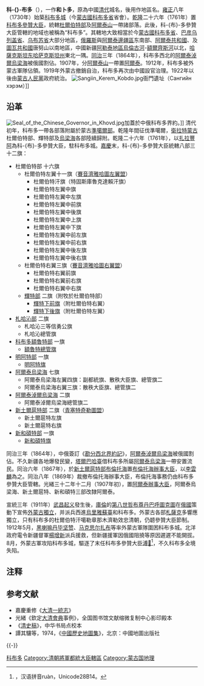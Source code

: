 {{Otheruses|subject=[[清代|清代]]的[[駐紮大臣|駐紮大臣]]轄區'''科布多'''|other=[[蒙古國|蒙古國]]的城市和省|科布多 (消歧義)}}
'''科-{}-布多'''（{{mong|m=ᠬᠣᠪᠳᠤ|k=Ховд|Ppp=Qobdo}}），一作'''和卜多'''，原為中國[[清代|清代]]城名，後用作地區名。[[雍正|雍正]]八年（1730年）始築[[科布多城|科布多城]]（今[[蒙古國|蒙古國]][[科布多省|科布多省]]省會）。[[乾隆|乾隆]]二十六年（1761年）置[[科布多參贊大臣|科布多參贊大臣]]，統轄[[杜爾伯特部_(綽羅斯氏)|杜爾伯特部]]及[[阿爾泰山|阿爾泰山]]一帶諸部落。此後，科-{布}-多參贊大臣管轄的地域也被稱為“科布多”。其轄地大致相當於今[[蒙古國|蒙古國]][[科布多省|科布多省]]、[[巴彦乌列盖省|巴彦乌列盖省]]、[[乌布苏省|乌布苏省]]大部分地區，[[俄羅斯|俄羅斯]]與[[阿爾泰邊疆區|阿爾泰邊疆區]]东南部、[[阿爾泰共和國|阿爾泰共和國]]、及[[圖瓦共和國|圖瓦共和國]]唐努山以南地區，中國新疆[[阿勒泰地區|阿勒泰地區]][[烏倫古河|烏倫古河]]-[[額爾齊斯河|額爾齊斯河]]以北，[[哈薩克斯坦|哈薩克斯坦]][[东哈萨克斯坦州|东哈萨克斯坦州]]東北一隅。[[同治|同治]]三年（1864年），科布多西北的[[阿爾泰淖爾烏梁海|阿爾泰淖爾烏梁海]]被俄國割佔。1907年，分[[阿爾泰山|阿爾泰山]]一帶置[[阿爾泰區域|阿爾泰]]。1912年，科布多被外蒙古軍隊佔領。1919年外蒙古撤銷自治，科布多再次由中國設官治理。1922年以後由[[蒙古人民黨|蒙古人民黨]]政府統治。
[[File:Sangiin_Kerem_Kobdo.jpg|thumb]]衙門遺址（Сангийн хэрэм）]]

==沿革==
[[File:Seal_of_the_Chinese_Governor_in_Khovd.jpg|thumb]]加蓋於中俄科布多界約。]]
清代初年，科布多一帶各部落附屬於蒙古[[準噶爾部|準噶爾部]]。乾隆年間征伐準噶爾，[[衛拉特蒙古|衛拉特蒙古]]杜爾伯特部、輝特部及[[烏梁海|烏梁海]]各部陸續歸附。乾隆二十六年（1761年），以[[扎拉豐阿|扎拉豐阿]]為科-{布}-多參贊大臣，駐科布多城。[[嘉慶|嘉慶]]末，科-{布}-多參贊大臣統轄八部三十二旗：

*杜爾伯特部 十六旗
**杜爾伯特左翼十一旗（[[賽音濟雅哈圖盟|賽音濟雅哈圖左翼盟]]）
***杜爾伯特汗旗（特固斯庫魯克達賴汗旗）
***杜爾伯特左翼中旗
***杜爾伯特左翼中左旗
***杜爾伯特左翼中前旗
***杜爾伯特左翼中後旗
***杜爾伯特左翼中上旗
***杜爾伯特左翼中下旗
***杜爾伯特左翼中前左旗
***杜爾伯特左翼中前右旗
***杜爾伯特左翼中後左旗
***杜爾伯特左翼中後右旗
**杜爾伯特右翼三旗（[[賽音濟雅哈圖盟|賽音濟雅哈圖右翼盟]]）
***杜爾伯特右翼前旗
***杜爾伯特右翼前右旗
***杜爾伯特右翼中右旗
**[[輝特部|輝特部]] 二旗（附牧於杜爾伯特部）
***[[輝特下前旗|輝特下前旗]]（附杜爾伯特右翼）
***[[輝特下後旗|輝特下後旗]]（附杜爾伯特左翼）
*[[札哈沁部|札哈沁部]] 二旗
**札哈沁三等信勇公旗
**札哈沁總管旗
*[[科布多額魯特部|科布多額魯特部]] 一旗
**[[額魯特總管旗|額魯特總管旗]]
*[[明阿特部|明阿特部]] 一旗
**[[明阿特旗|明阿特旗]]
*[[阿爾泰烏梁海|阿爾泰烏梁海]] 七旗
**阿爾泰烏梁海左翼四旗：副都統旗、散秩大臣旗、總管旗二
**阿爾泰烏梁海右翼三旗：散秩大臣旗、總管旗二
*[[阿爾泰淖爾烏梁海|阿爾泰淖爾烏梁海]] 二旗
**阿爾泰淖爾烏梁海總管旗二
*[[新土爾扈特部|新土爾扈特部]] 二旗（[[青塞特奇勒圖盟|青塞特奇勒圖盟]]）
**新土爾扈特左旗
**新土爾扈特右旗
*[[新和碩特部|新和碩特部]] 一旗
**[[新和碩特旗|新和碩特旗]]

同治三年（1864年），中俄簽訂《[[勘分西北界約記|勘分西北界約記]]》，[[阿爾泰淖爾烏梁海|阿爾泰淖爾烏梁海]]被俄國割佔。不久新疆各地爆發民變，[[塔爾巴哈臺|塔爾巴哈臺]]借科布多所屬[[阿爾泰烏梁海|阿爾泰烏梁海]]一帶安置流民。同治六年（1867年），於[[新土爾扈特部|新土爾扈特部]][[布倫托海|布倫托海]]置[[布倫托海辦事大臣|布倫托海辦事大臣]]，以[[李雲麟|李雲麟]]為之。同治八年（1869年）裁撤布倫托海辦事大臣，布倫托海事務仍由科布多參贊大臣管轄。光緒三十二年十二月（1907年初），置[[阿爾泰辦事大臣|阿爾泰辦事大臣]]，阿爾泰烏梁海、新土爾扈特、新和碩特三部改隸阿爾泰。

宣統三年（1911年）[[武昌起义|武昌起义]]發生後，[[大庫倫|庫倫]]的[[第八世哲布尊丹巴呼圖克圖|第八世哲布尊丹巴呼圖克圖]]在[[俄國|俄國]]策動下宣佈[[外蒙古獨立|外蒙古獨立]]，并派兵西進[[烏里雅蘇臺城|烏里雅蘇臺]]和科布多。外蒙古各部[[札薩克|札薩克]]多響應獨立，只有科布多的杜爾伯特汗噶勒章那木濟勒效忠清朝，仍聼參贊大臣節制。1912年5月，[[黑喇嘛|黑喇嘛丹毕坚赞]]、[[马克思尔扎布|马克思尔扎布]]等率外蒙古軍隊圍困科布多城。北洋政府電令新疆督軍[[楊增新|楊增新]]派兵援救，但新疆援軍因俄國阻撓等原因遲遲不能開拔。8月，外蒙古軍攻陷科布多城，驅逐了末任科布多參贊大臣[[溥𨬔|溥𨬔]]<ref>{{僻字|𨬔|左「金」右「閏」}}，汉语拼音ruàn，Unicode28B14。</ref>，不久科布多全境失陷。

==注释==
{{reflist}}

== 参考文献 ==
* 嘉慶重修《[[大清一統志|大清一統志]]》
* 光緒《欽定[[大清會典|大清會典]]事例》，全国图书馆文献缩微复制中心影印殿本
* 《[[清史稿|清史稿]]》，中华书局点校本
* 譚其驤等，1974，《[[中國歷史地圖集|中國歷史地圖集]]》，北京：中國地圖出版社

{{-}}
{{清朝行政区划|nocat}}
{{清代蒙古}}
{{外藩蒙古王公}}
[[Category:科布多|]]
[[Category:清朝將軍都統大臣轄區|Category:清朝將軍都統大臣轄區]]
[[Category:蒙古国地理|Category:蒙古国地理]]